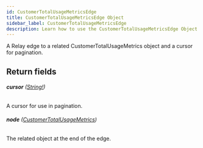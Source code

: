 ```yaml
---
id: CustomerTotalUsageMetricsEdge
title: CustomerTotalUsageMetricsEdge Object
sidebar_label: CustomerTotalUsageMetricsEdge
description: Learn how to use the CustomerTotalUsageMetricsEdge Object for Prismatic's API.
---
```


A Relay edge to a related CustomerTotalUsageMetrics object and a cursor for pagination.

## Return fields

###### <b>cursor</b> ([String!](api/schema/scalar/String.mdx))

A cursor for use in pagination.

###### <b>node</b> ([CustomerTotalUsageMetrics](api/schema/object/CustomerTotalUsageMetrics.mdx))

The related object at the end of the edge.
